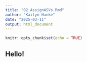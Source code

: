 ```yaml
---
title: "02_AssignASVs.Rmd"
author: "Kailyn Hanke"
date: "2025-03-11"
output: html_document
---
```


```r
knitr::opts_chunk$set(echo = TRUE)
```

## Hello!

